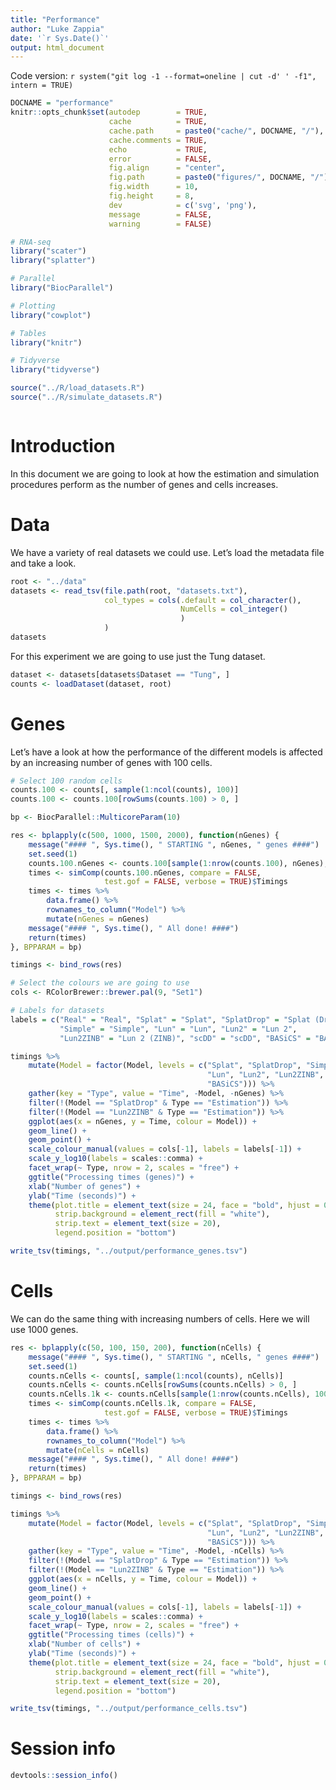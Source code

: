 ```yaml
---
title: "Performance"
author: "Luke Zappia"
date: '`r Sys.Date()`'
output: html_document
---
```


Code version: `r system("git log -1 --format=oneline | cut -d' ' -f1", intern = TRUE)`

```r
DOCNAME = "performance"
knitr::opts_chunk$set(autodep        = TRUE,
                      cache          = TRUE,
                      cache.path     = paste0("cache/", DOCNAME, "/"),
                      cache.comments = TRUE,
                      echo           = TRUE,
                      error          = FALSE,
                      fig.align      = "center",
                      fig.path       = paste0("figures/", DOCNAME, "/"),
                      fig.width      = 10,
                      fig.height     = 8,
                      dev            = c('svg', 'png'),
                      message        = FALSE,
                      warning        = FALSE)
```

```r
# RNA-seq
library("scater")
library("splatter")

# Parallel
library("BiocParallel")

# Plotting
library("cowplot")

# Tables
library("knitr")

# Tidyverse
library("tidyverse")
```

```r
source("../R/load_datasets.R")
source("../R/simulate_datasets.R")
```

```r
```

Introduction
============

In this document we are going to look at how the estimation and simulation
procedures perform as the number of genes and cells increases.

Data
====

We have a variety of real datasets we could use. Let's load the metadata file
and take a look.

```r
root <- "../data"
datasets <- read_tsv(file.path(root, "datasets.txt"),
                     col_types = cols(.default = col_character(),
                                      NumCells = col_integer()
                                      )
                     )
datasets
```

For this experiment we are going to use just the Tung dataset.

```r
dataset <- datasets[datasets$Dataset == "Tung", ]
counts <- loadDataset(dataset, root)
```

Genes
=====

Let's have a look at how the performance of the different models is affected
by an increasing number of genes with 100 cells.

```r
# Select 100 random cells
counts.100 <- counts[, sample(1:ncol(counts), 100)]
counts.100 <- counts.100[rowSums(counts.100) > 0, ]
```

```r
bp <- BiocParallel::MulticoreParam(10)

res <- bplapply(c(500, 1000, 1500, 2000), function(nGenes) {
    message("#### ", Sys.time(), " STARTING ", nGenes, " genes ####")
    set.seed(1)
    counts.100.nGenes <- counts.100[sample(1:nrow(counts.100), nGenes), ]
    times <- simComp(counts.100.nGenes, compare = FALSE,
                     test.gof = FALSE, verbose = TRUE)$Timings
    times <- times %>%
        data.frame() %>%
        rownames_to_column("Model") %>%
        mutate(nGenes = nGenes)
    message("#### ", Sys.time(), " All done! ####")
    return(times)
}, BPPARAM = bp)

timings <- bind_rows(res)
```

```r
# Select the colours we are going to use
cols <- RColorBrewer::brewer.pal(9, "Set1")

# Labels for datasets
labels = c("Real" = "Real", "Splat" = "Splat", "SplatDrop" = "Splat (Drop)",
           "Simple" = "Simple", "Lun" = "Lun", "Lun2" = "Lun 2",
           "Lun2ZINB" = "Lun 2 (ZINB)", "scDD" = "scDD", "BASiCS" = "BASiCS")

timings %>%
    mutate(Model = factor(Model, levels = c("Splat", "SplatDrop", "Simple",
                                            "Lun", "Lun2", "Lun2ZINB", "scDD",
                                            "BASiCS"))) %>%
    gather(key = "Type", value = "Time", -Model, -nGenes) %>%
    filter(!(Model == "SplatDrop" & Type == "Estimation")) %>%
    filter(!(Model == "Lun2ZINB" & Type == "Estimation")) %>%
    ggplot(aes(x = nGenes, y = Time, colour = Model)) +
    geom_line() +
    geom_point() +
    scale_colour_manual(values = cols[-1], labels = labels[-1]) +
    scale_y_log10(labels = scales::comma) +
    facet_wrap(~ Type, nrow = 2, scales = "free") +
    ggtitle("Processing times (genes)") +
    xlab("Number of genes") +
    ylab("Time (seconds)") +
    theme(plot.title = element_text(size = 24, face = "bold", hjust = 0.4),
          strip.background = element_rect(fill = "white"),
          strip.text = element_text(size = 20),
          legend.position = "bottom")
```

```r
write_tsv(timings, "../output/performance_genes.tsv")
```

Cells
=====

We can do the same thing with increasing numbers of cells. Here we will use
1000 genes.

```r
res <- bplapply(c(50, 100, 150, 200), function(nCells) {
    message("#### ", Sys.time(), " STARTING ", nCells, " genes ####")
    set.seed(1)
    counts.nCells <- counts[, sample(1:ncol(counts), nCells)]
    counts.nCells <- counts.nCells[rowSums(counts.nCells) > 0, ]
    counts.nCells.1k <- counts.nCells[sample(1:nrow(counts.nCells), 1000), ]
    times <- simComp(counts.nCells.1k, compare = FALSE,
                     test.gof = FALSE, verbose = TRUE)$Timings
    times <- times %>%
        data.frame() %>%
        rownames_to_column("Model") %>%
        mutate(nCells = nCells)
    message("#### ", Sys.time(), " All done! ####")
    return(times)
}, BPPARAM = bp)

timings <- bind_rows(res)
```

```r
timings %>%
    mutate(Model = factor(Model, levels = c("Splat", "SplatDrop", "Simple",
                                            "Lun", "Lun2", "Lun2ZINB", "scDD",
                                            "BASiCS"))) %>%
    gather(key = "Type", value = "Time", -Model, -nCells) %>%
    filter(!(Model == "SplatDrop" & Type == "Estimation")) %>%
    filter(!(Model == "Lun2ZINB" & Type == "Estimation")) %>%
    ggplot(aes(x = nCells, y = Time, colour = Model)) +
    geom_line() +
    geom_point() +
    scale_colour_manual(values = cols[-1], labels = labels[-1]) +
    scale_y_log10(labels = scales::comma) +
    facet_wrap(~ Type, nrow = 2, scales = "free") +
    ggtitle("Processing times (cells)") +
    xlab("Number of cells") +
    ylab("Time (seconds)") +
    theme(plot.title = element_text(size = 24, face = "bold", hjust = 0.4),
          strip.background = element_rect(fill = "white"),
          strip.text = element_text(size = 20),
          legend.position = "bottom")
```

```r
write_tsv(timings, "../output/performance_cells.tsv")
```

Session info
============

```r
devtools::session_info()
```

